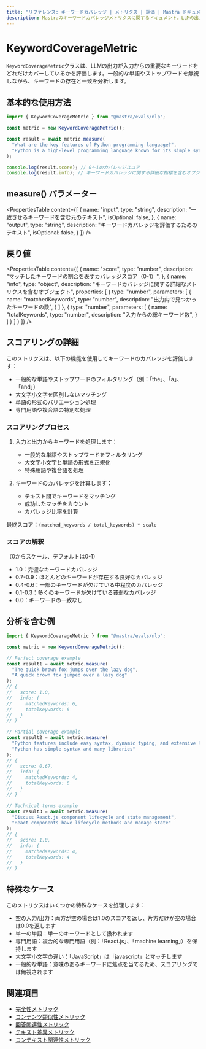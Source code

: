 ```yaml
---
title: "リファレンス: キーワードカバレッジ | メトリクス | 評価 | Mastra ドキュメント"
description: Mastraのキーワードカバレッジメトリクスに関するドキュメント。LLMの出力が入力からの重要なキーワードをどれだけカバーしているかを評価します。
---
```


# KeywordCoverageMetric

`KeywordCoverageMetric`クラスは、LLMの出力が入力からの重要なキーワードをどれだけカバーしているかを評価します。一般的な単語やストップワードを無視しながら、キーワードの存在と一致を分析します。

## 基本的な使用方法

```typescript
import { KeywordCoverageMetric } from "@mastra/evals/nlp";

const metric = new KeywordCoverageMetric();

const result = await metric.measure(
  "What are the key features of Python programming language?",
  "Python is a high-level programming language known for its simple syntax and extensive libraries."
);

console.log(result.score); // 0～1のカバレッジスコア
console.log(result.info); // キーワードカバレッジに関する詳細な指標を含むオブジェクト
```

## measure() パラメーター

<PropertiesTable
  content={[
    {
      name: "input",
      type: "string",
      description: "一致させるキーワードを含む元のテキスト",
      isOptional: false,
    },
    {
      name: "output",
      type: "string",
      description: "キーワードカバレッジを評価するためのテキスト",
      isOptional: false,
    }
  ]}
/>

## 戻り値

<PropertiesTable
  content={[
    {
      name: "score",
      type: "number",
      description: "マッチしたキーワードの割合を表すカバレッジスコア（0-1）",
    },
    {
      name: "info",
      type: "object",
      description: "キーワードカバレッジに関する詳細なメトリクスを含むオブジェクト",
      properties: [
        {
          type: "number",
          parameters: [
            {
              name: "matchedKeywords",
              type: "number",
              description: "出力内で見つかったキーワードの数",
            }
          ]
        },
        {
          type: "number",
          parameters: [
            {
              name: "totalKeywords",
              type: "number",
              description: "入力からの総キーワード数",
            }
          ]
        }
      ]
    }
  ]}
/>

## スコアリングの詳細

このメトリクスは、以下の機能を使用してキーワードのカバレッジを評価します：
- 一般的な単語やストップワードのフィルタリング（例：「the」、「a」、「and」）
- 大文字小文字を区別しないマッチング
- 単語の形式のバリエーション処理
- 専門用語や複合語の特別な処理

### スコアリングプロセス

1. 入力と出力からキーワードを処理します：
   - 一般的な単語やストップワードをフィルタリング
   - 大文字小文字と単語の形式を正規化
   - 特殊用語や複合語を処理

2. キーワードのカバレッジを計算します：
   - テキスト間でキーワードをマッチング
   - 成功したマッチをカウント
   - カバレッジ比率を計算

最終スコア：`(matched_keywords / total_keywords) * scale`

### スコアの解釈
（0からスケール、デフォルトは0-1）
- 1.0：完璧なキーワードカバレッジ
- 0.7-0.9：ほとんどのキーワードが存在する良好なカバレッジ
- 0.4-0.6：一部のキーワードが欠けている中程度のカバレッジ
- 0.1-0.3：多くのキーワードが欠けている貧弱なカバレッジ
- 0.0：キーワードの一致なし

## 分析を含む例

```typescript
import { KeywordCoverageMetric } from "@mastra/evals/nlp";

const metric = new KeywordCoverageMetric();

// Perfect coverage example
const result1 = await metric.measure(
  "The quick brown fox jumps over the lazy dog",
  "A quick brown fox jumped over a lazy dog"
);
// {
//   score: 1.0,
//   info: {
//     matchedKeywords: 6,
//     totalKeywords: 6
//   }
// }

// Partial coverage example
const result2 = await metric.measure(
  "Python features include easy syntax, dynamic typing, and extensive libraries",
  "Python has simple syntax and many libraries"
);
// {
//   score: 0.67,
//   info: {
//     matchedKeywords: 4,
//     totalKeywords: 6
//   }
// }

// Technical terms example
const result3 = await metric.measure(
  "Discuss React.js component lifecycle and state management",
  "React components have lifecycle methods and manage state"
);
// {
//   score: 1.0,
//   info: {
//     matchedKeywords: 4,
//     totalKeywords: 4
//   }
// }
```

## 特殊なケース

このメトリクスはいくつかの特殊なケースを処理します：
- 空の入力/出力：両方が空の場合は1.0のスコアを返し、片方だけが空の場合は0.0を返します
- 単一の単語：単一のキーワードとして扱われます
- 専門用語：複合的な専門用語（例：「React.js」、「machine learning」）を保持します
- 大文字小文字の違い：「JavaScript」は「javascript」とマッチします
- 一般的な単語：意味のあるキーワードに焦点を当てるため、スコアリングでは無視されます

## 関連項目

- [完全性メトリック](./completeness)
- [コンテンツ類似性メトリック](./content-similarity)
- [回答関連性メトリック](./answer-relevancy)
- [テキスト差異メトリック](./textual-difference)
- [コンテキスト関連性メトリック](./context-relevancy)